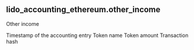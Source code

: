 ## lido_accounting_ethereum.other_income 
Other income

<ParamField path="period">
Timestamp of the accounting entry
</ParamField>
<ParamField path="token">
Token name
</ParamField>
<ParamField path="amount_token">
Token amount
</ParamField>
<ParamField path="evt_tx_hash,">
Transaction hash
</ParamField>
